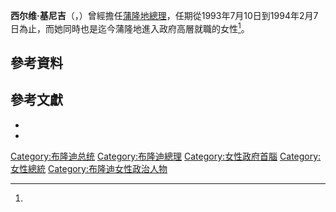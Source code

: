 {{Infobox Officeholder
|name         = 西尔维·基尼吉
|image        = Sylvie Kinigi at Bujumbura airport, 1993.jpg
|office       = [[蒲隆地總統|蒲隆地總統]]<br><small>代理</small>
|term_start   = 1993年10月27日
|term_end     = 1994年2月5日
|predecessor  = [[弗朗索瓦·恩格澤|弗朗索瓦·恩格澤]] <small>(代理)</small>
|successor    = [[西普里安·恩塔里亞米拉|西普里安·恩塔里亞米拉]]
|office2      = [[布隆迪总理|蒲隆地總理]]
|president2   = [[梅爾希奧·恩達達耶|梅爾希奧·恩達達耶]]<br>[[弗朗索瓦·恩格澤|弗朗索瓦·恩格澤]] <small>(代理)</small>
|term_start2  = 1993年7月10日
|term_end2    = 1994年2月7日
|predecessor2 = {{tsl|en|Adrien Sibomana}}
|successor2    = {{tsl|en|Anatole Kanyenkiko}}
|birth_date   = {{birth year and age|1952|df=yes}}
|birth_place  = 
|death_date   = 
|death_place  = 
|party        = {{tsl|en|Union for National Progress}}
|alma_mater   = [[蒲隆地大學|蒲隆地大學]]
}}

'''西尔维·基尼吉'''（{{Lang-en|'''Sylvie Kinigi'''}}，{{bd|1952年||}}）曾經擔任[[蒲隆地政府領導人列表|蒲隆地總理]]，任期從1993年7月10日到1994年2月7日為止，而她同時也是迄今蒲隆地進入政府高層就職的女性<ref name=Hoogensen51 />。

== 參考資料 ==
{{Reflist|refs=
<ref name=Hoogensen51>Hoogensen, p.51</ref>
}}

== 參考文獻 ==
*{{Cite book
  | last = Hoogensen
  | first = Gunhild
  | authorlink = 
  | last2 = Solheim
  | first2 = Bruce Olav
  | authorlink2 = 
  | title = Women in power: world leaders since 1960
  | publisher = [[Greenwood_Publishing_Group|Greenwood Publishing Group]]
  | date = 2006
  | url = http://books.google.co.uk/books?id=ZPThCTMVsZQC&pg=PA50
  | isbn = 0-275-98190-8
  | access-date = 2014-02-13
  | archive-date = 2014-02-23
  | archive-url = https://web.archive.org/web/20140223010137/http://books.google.co.uk/books?id=ZPThCTMVsZQC&pg=PA50
  | dead-url = no
  }}
*{{Cite book
  | last = Jessup
  | first = John E.
  | authorlink = 
  | title = An encyclopedic dictionary of conflict and conflict resolution, 1945-1996
  | publisher = Greenwood Publishing Group
  | date = 1998
  | url = http://books.google.co.uk/books?id=jh3Q5F7BaB8C&pg=PA98
  | isbn = 0-313-28112-2
  | access-date = 2014-02-13
  | archive-date = 2014-02-23
  | archive-url = https://web.archive.org/web/20140223010039/http://books.google.co.uk/books?id=jh3Q5F7BaB8C&pg=PA98
  | dead-url = no
  }}

{{布隆迪总统}}
{{布隆迪总理}}

{{DEFAULTSORT:Kinigi, Sylvie}}
[[Category:布隆迪总统|Category:布隆迪总统]]
[[Category:布隆迪總理|Category:布隆迪總理]]
[[Category:女性政府首腦|Category:女性政府首腦]]
[[Category:女性總統|Category:女性總統]]
[[Category:布隆迪女性政治人物|Category:布隆迪女性政治人物]]